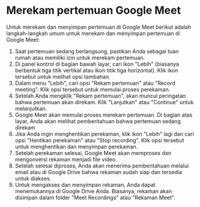 # Merekam pertemuan Google Meet

Untuk merekam dan menyimpan pertemuan di Google Meet berikut adalah langkah-langkah umum untuk merekam dan menyimpan pertemuan di Google Meet:

1. Saat pertemuan sedang berlangsung, pastikan Anda 
sebagai tuan rumah atau memiliki izin untuk merekam pertemuan.
2. Di panel kontrol di bagian bawah layar, cari ikon "Lebih" (biasanya berbentuk tiga titik vertikal atau ikon titik tiga horizontal). Klik ikon tersebut untuk melihat opsi tambahan.
3. Dalam menu "Lebih", cari opsi "Rekam pertemuan" atau "Record meeting". Klik opsi tersebut untuk memulai proses perekaman.
4. Setelah Anda mengklik "Rekam pertemuan", akan muncul peringatan bahwa pertemuan akan direkam. Klik "Lanjutkan" atau "Continue" untuk melanjutkan.
5. Google Meet akan memulai proses merekam pertemuan. Di bagian atas layar, Anda akan melihat pemberitahuan bahwa pertemuan sedang direkam
6. Jika Anda ingin menghentikan perekaman, klik ikon "Lebih" lagi dan cari opsi "Hentikan perekaman" atau "Stop recording". Klik opsi tersebut untuk menghentikan dan menyimpan perekaman.
7. Setelah perekaman selesai, Google Meet akan memproses dan mengonversi rekaman menjadi file video.
8. Setelah selesai diproses, Anda akan menerima pemberitahuan melalui email atau di Google Drive bahwa rekaman sudah siap dan tersedia untuk diakses.
9. Untuk mengakses dan menyimpan rekaman, Anda dapat menemukannya di Google Drive Anda. Biasanya, rekaman akan disimpan dalam folder "Meet Recordings" atau "Rekaman Meet".